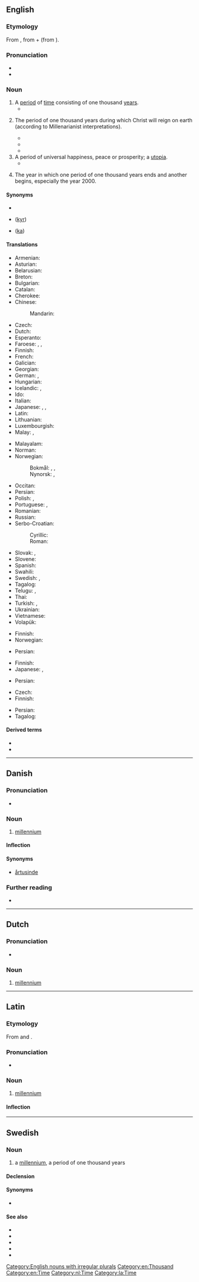 {{also|Millennium}}
==English==

===Etymology===
From {{der|en|LL|millennium}}, from {{etyl|la|en}} {{m|la|mīlle||thousand}} + {{m|la|-ennium}} (from {{m|la|annus||year}}).

===Pronunciation===
* {{IPA|/mɪˈlɛnɪəm/|lang=en}}
* {{audio|En-uk-millennium.oga|Audio (UK)|lang=en}}

===Noun===
{{en-noun|millennia|millenniums}}

# A [[period]] of [[time]] consisting of one thousand [[year]]s.
#* {{quote-news|date=24 March 2013|author=Dan Pearson|work=The Guardian|passage=Magnolias are some of the most primitive of our flowering trees, and fossils dating back '''millennia''' prove that they have had little need to evolve.}}
# {{lb|en|Christianity}} The period of one thousand years during which Christ will reign on earth (according to Millenarianist interpretations).
#* {{quote-book|year=1911|author={{w|Saki}}|chapter=Tobermory|title=The Chronicles of Clovis|passage=An archangel ecstatically proclaiming the '''Millennium''', and then finding that it clashed unpardonably with Henley and would have to be indefinitely postponed, could hardly have felt more crestfallen than Cornelius Appin at the reception of his wonderful achievement.}}
#* {{quote-book|year=1971|author={{w|Keith Thomas (historian)|Keith Thomas}}|title=Religion and the Decline of Magic|publisher=Folio Society|year_published=2012|page=137|passage=the end of the world would be heralded by a series of spectacular and symbolic events […]. According to most commentators, this '''millennium''' had already begun.}}
#* {{quote-book|year=2011|author={{w|Norman Davies}}|title=Vanished Kingdoms|publisher=Penguin|year_published=2012|page=117|passage=Conrad's later years unfolded in the shadow of the coming '''Millennium''', when the end of the world was forecast.}}
# A period of universal happiness, peace or prosperity; a [[utopia]].
#* {{quote-book|year=1902|author={{w|William James}}|title=The Varieties of Religious Experience|publisher=Folio Society|year_published=2008|page=318|passage=But the aggressive members of society are always tending to become bullies, robbers, and swindlers; and no one believes that such a state of things as we now live in is the '''millennium'''.}}
# {{lb|en|with definite article}} The year in which one period of one thousand years ends and another begins, especially the year 2000.

====Synonyms====
* {{l|en|yearthousand}}
* {{l|en|kiloyear}} ([[kyr]])
* {{l|en|kiloannum}} ([[ka]])

====Translations====
{{trans-top|thousand-year period}}
* Armenian: {{t+|hy|հազարամյակ}}
* Asturian: {{t|ast|mileniu|m}}
* Belarusian: {{t|be|тысячаго́ддзе|n|sc=Cyrl}}
* Breton: {{t+|br|milved|m}}
* Bulgarian: {{t|bg|хилядоле́тие|n|sc=Cyrl}}
* Catalan: {{t|ca|mil·lenni|m}}
* Cherokee: {{t|chr|ᎠᎦᏴᎵ ᏧᏕᏘᏗ}}
* Chinese:
*: Mandarin: {{t+|cmn|千年|tr=qiānnián|sc=Hani}}
* Czech: {{t+|cs|tisíciletí|n}}
* Dutch: {{t+|nl|millennium}}
* Esperanto: {{t|eo|jarmilo}}
* Faroese: {{t|fo|ártúsund|n}}, {{t|fo|túsundár|n}}, {{t|fo|túsundáraskeið|n}}
* Finnish: {{t+|fi|vuosituhat}}
* French: {{t+|fr|millénaire|m}}
* Galician: {{t|gl|milenio|m}}
* Georgian: {{t|ka|ათასწლეული|sc=Geor}}
* German: {{t+|de|Jahrtausend|n}}, {{t+|de|Millennium|n}}
* Hungarian: {{t+|hu|évezred}}
* Icelandic: {{t+|is|árþúsund|n}}, {{t|is|þúsöld|f}}
* Ido: {{t|io|yarmilo}}
* Italian: {{t+|it|millennio|m}}
* Japanese: {{t|ja|千年間|tr=sennenkan}}, {{t|ja|千年期|tr=sennenki}}, {{t+|ja|千年紀|tr=sennenki}}
* Latin: {{t|la|millennium|n}}
* Lithuanian: {{t+|lt|tūkstantmetis|m}}
* Luxembourgish: {{t|lb|Joerdausend|n}}
* Malay: {{t+|ms|alaf}}, {{t|ms|milenium}}
{{trans-mid}}
* Malayalam: {{t|ml|സഹസ്രാബ്ദം|sc=Mlym}}
* Norman: {{t|nrf|millénaire|m}} {{qualifier|continental Normandy; Jersey: ''millénaithe''}}
* Norwegian:
*: Bokmål: {{t+|nb|årtusen|n}}, {{t+|nb|millennium|n}}, {{t+|nb|tusenår|n}}
*: Nynorsk: {{t|nn|millennium|n}}, {{t|nn|tusenår|n}}
* Occitan: {{t|oc|millenari|m}}
* Persian: {{t+|fa|هزاره|tr=hezâreh|sc=fa-Arab}}
* Polish: {{t+|pl|tysiąclecie}}, {{t+|pl|milenium|n}}
* Portuguese: {{t+|pt|milénio|m}}, {{t+|pt|milênio}}
* Romanian: {{t+|ro|mileniu|n}}
* Russian: {{t+|ru|тысячеле́тие|n}}
* Serbo-Croatian:
*: Cyrillic: {{t|sh|тисућлеће|n}}
*: Roman: {{t|sh|tisućleće|n}}
* Slovak: {{t|sk|tisícročie|n}}, {{t|sk|milénium|m}}
* Slovene: {{t+|sl|tisočletje|n}}
* Spanish: {{t+|es|milenio|m}}
* Swahili: {{t|sw|milenia}}
* Swedish: {{t+|sv|årtusende}}, {{t+|sv|millennium}}
* Tagalog: {{t|tl|libuntaon}}
* Telugu: {{t+|te|సహస్రాబ్ది|sc=Telu}}, {{t|te|వెయ్యేళ్ళు|sc=Telu}}
* Thai: {{t+|th|สหัสวรรษ}}
* Turkish: {{t+|tr|milenyum}}, {{t+|tr|binyıl}}
* Ukrainian: {{t|uk|тисячелі́ття|n}}
* Vietnamese: {{t+|vi|thiên niên kỷ}}
* Volapük: {{t+|vo|milyel}}
{{trans-bottom}}

{{trans-top|Christianity: the 1000 year reign of Christ}}
* Finnish: {{t+|fi|tuhatvuotinen valtakunta}}
* Norwegian: {{t+|no|millennium}}
{{trans-mid}}
* Persian: {{t|fa|هزاره‌ی حکومت عیسی بر جهان|sc=fa-Arab}}
{{trans-bottom}}

{{trans-top|period of universal happiness}}
* Finnish: {{t+|fi|tuhatvuotinen valtakunta}}
* Japanese: {{t|ja|至福千年}}, {{t|ja|千年王国}}
{{trans-mid}}
* Persian: {{t|fa|دوران طلایی|tr=doran tala'ei|sc=fa-Arab}}
{{trans-bottom}}

{{trans-top|year when a period of 1000 years ends and another begins}}
* Czech: {{t+|cs|milénium|n}}
* Finnish: {{t+|fi|millennium}}
{{trans-mid}}
* Persian: {{t|fa|هزاره‌ی سوم|tr=hezaareye sevvom|sc=fa-Arab}}
* Tagalog: {{t|tl|libuntaon}}
{{trans-bottom}}

====Derived terms====
* {{l|en|millennial}}
* {{l|en|millennium bug}}

[[Category:English nouns with irregular plurals]]
[[Category:en:Thousand]]
[[Category:en:Time]]

----

==Danish==

===Pronunciation===
* {{IPA|/milɛniɔm/|[miˈlɛnˀiɔm]|lang=da}}

===Noun===
{{da-noun|stem=millennie|t|r}}

# [[millennium#English|millennium]]

====Inflection====
{{da-noun-infl|stem=millennie|t|r}}

====Synonyms====
* [[årtusinde]]

===Further reading===
* {{pedialite|lang=da}}

----

==Dutch==
{{wikipedia|lang=nl}}

===Pronunciation===
* {{audio|Nl-millennium.ogg|Audio|lang=nl}}

===Noun===
{{nl-noun|n|millennia|milleniumtje}}

# [[#English|millennium]]

[[Category:nl:Time]]

----

==Latin==
{{wikipedia|lang=la}}

===Etymology===
From {{m|la|mille}} and {{m|la|annus}}.

===Pronunciation===
* {{la-IPA|millennium}}

===Noun===
{{la-noun|millennium|millenniī|n|second}}

# [[#English|millennium]]

====Inflection====
{{la-decl-2nd-N|millenni}}

[[Category:la:Time]]

----

==Swedish==

===Noun===
{{sv-noun|n}}

# a [[#English|millennium]], a period of one thousand years

====Declension====
{{sv-infl-noun-n-r|2=millennie}}

====Synonyms====
* {{l|sv|årtusende}}

====See also====
* {{l|sv|år}}
* {{l|sv|århundrade}}
* {{l|sv|årtionde}}
* {{l|sv|decennium}}
* {{l|sv|sekel}}